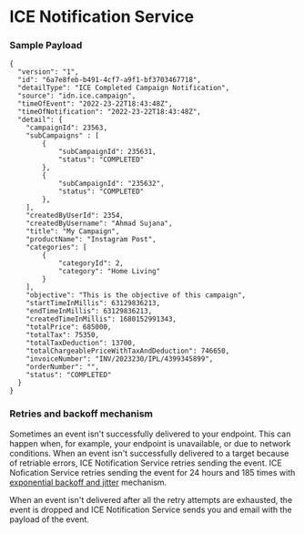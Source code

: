 # ICE Notification Service

### Sample Payload

```
{
  "version": "1",
  "id": "6a7e8feb-b491-4cf7-a9f1-bf3703467718",
  "detailType": "ICE Completed Campaign Notification",
  "source": "idn.ice.campaign",
  "timeOfEvent": "2022-23-22T18:43:48Z",
  "timeOfNotification": "2022-23-22T18:43:48Z",
  "detail": {
    "campaignId": 23563,
    "subCampaigns" : [
        {
            "subCampaignId": 235631,
            "status": "COMPLETED"
        },
        {
            "subCampaignId": "235632",
            "status": "COMPLETED"
        },
    ],
    "createdByUserId": 2354,
    "createdByUsername": "Ahmad Sujana",
    "title": "My Campaign",
    "productName": "Instagram Post",
    "categories": [
        {
            "categoryId": 2,
            "category": "Home Living"
        }
    ],
    "objective": "This is the objective of this campaign",
    "startTimeInMillis": 63129836213,
    "endTimeInMillis": 63129836213,
    "createdTimeInMillis": 1680152991343,
    "totalPrice": 685000,
    "totalTax": 75350,
    "totalTaxDeduction": 13700,
    "totalChargeablePriceWithTaxAndDeduction": 746650,
    "invoiceNumber": "INV/2023230/IPL/4399345899",
    "orderNumber": "",
    "status": "COMPLETED"
  }
}
```

### Retries and backoff mechanism

Sometimes an event isn't successfully delivered to your endpoint. This can happen when, for example, your endpoint is unavailable, or due to network conditions. When an event isn't successfully delivered to a target because of retriable errors, ICE Notification Service retries sending the event. ICE Nofication Service retries sending the event for 24 hours and 185 times with [exponential backoff and jitter](https://aws.amazon.com/blogs/architecture/exponential-backoff-and-jitter/) mechanism.

When an event isn't delivered after all the retry attempts are exhausted, the event is dropped and ICE Notification Service sends you and email with the payload of the event.
